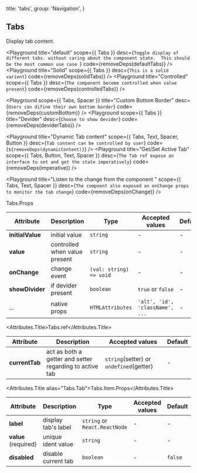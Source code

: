 

  title: 'tabs',
  group: 'Navigation',
}

## Tabs

Display tab content.

<Playground
  title="default"
  scope={{ Tabs }}
  desc={`Toggle display of different tabs. without caring about the component state. 
  This should be the most common use case
  `}
  code={removeDeps(defaultTabs)}
/>
<Playground
  title="Solid"
  scope={{ Tabs }}
  desc={`This is a solid varient`}
  code={removeDeps(solidTabs)}
/>
<Playground
  title="Controlled"
  scope={{ Tabs }}
  desc={`The component become controlled when value present`}
  code={removeDeps(controlledTabs)}
/>

<Playground
  scope={{ Tabs, Spacer }}
  title="Custom Bottom Border"
  desc={`Users can difine their own bottom border`}
  code={removeDeps(customBottom)}
/>
<Playground
  scope={{ Tabs }}
  title="Devider"
  desc={`Choose to show devider`}
  code={removeDeps(deviderTabs)}
/>

<Playground
  title="Dynamic Tab content"
  scope={{ Tabs, Text, Spacer, Button }}
  desc={`Tab content can be controlled by user`}
  code={`${removeDeps(dynamicContent)}`}
/>
<Playground
  title="Get/Set Active Tab"
  scope={{ Tabs, Button, Text, Spacer }}
  desc={`The Tab ref expose an interface to set and get the state imperatively`}
  code={removeDeps(imperative)}
/>

<Playground
  title="Listen to the change from the component "
  scope={{ Tabs, Text, Spacer }}
  desc={`The compoent also exposed an onChange props to monitor the tab change`}
  code={removeDeps(onChange)}
/>

<Attributes edit="/pages/en-us/components/tabs.mdx">
<Attributes.Title>Tabs.Props</Attributes.Title>

| Attribute        | Description                   | Type                    | Accepted values                 | Default |
| ---------------- | ----------------------------- | ----------------------- | ------------------------------- | ------- |
| **initialValue** | initial value                 | `string`                | -                               | -       |
| **value**        | controlled when value present | `string`                | -                               | -       |
| **onChange**     | change event                  | `(val: string) => void` | -                               | -       |
| **showDivider**  | if devider present            | `boolean`               | `true` or `false`               | -       |
| ...              | native props                  | `HTMLAttributes`        | `'alt', 'id', 'className', ...` | -       |

<Attributes.Title>Tabs.ref</Attributes.Title>

| Attribute      | Description                                             | Accepted values                         | Default |
| -------------- | ------------------------------------------------------- | --------------------------------------- | ------- |
| **currentTab** | act as both a getter and setter regarding to active tab | `string`(setter) or `undefined`(getter) | -       |

<Attributes.Title alias="Tabs.Tab">Tabs.Item.Props</Attributes.Title>

| Attribute            | Description         | Type                          | Accepted values | Default |
| -------------------- | ------------------- | ----------------------------- | --------------- | ------- |
| **label**            | display tab's label | `string` or `React.ReactNode` | -               | -       |
| **value** (required) | unique ident value  | `string`                      | -               | -       |
| **disabled**         | disable current tab | `boolean`                     | -               | `false` |

</Attributes>


